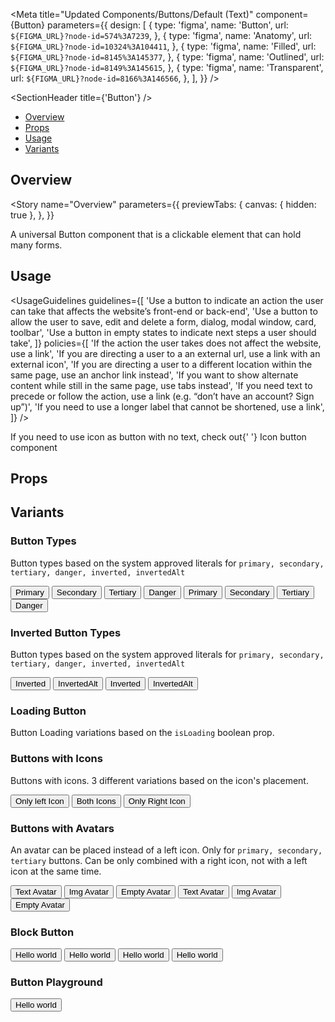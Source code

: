 

<Meta
  title="Updated Components/Buttons/Default (Text)"
  component={Button}
  parameters={{
    design: [
      {
        type: 'figma',
        name: 'Button',
        url: `${FIGMA_URL}?node-id=574%3A7239`,
      },
      {
        type: 'figma',
        name: 'Anatomy',
        url: `${FIGMA_URL}?node-id=10324%3A104411`,
      },
      {
        type: 'figma',
        name: 'Filled',
        url: `${FIGMA_URL}?node-id=8145%3A145377`,
      },
      {
        type: 'figma',
        name: 'Outlined',
        url: `${FIGMA_URL}?node-id=8149%3A145615`,
      },
      {
        type: 'figma',
        name: 'Transparent',
        url: `${FIGMA_URL}?node-id=8166%3A146566`,
      },
    ],
  }}
/>

<SectionHeader title={'Button'} />

- [Overview](#overview)
- [Props](#props)
- [Usage](#usage)
- [Variants](#variants)

## Overview

<Story
  name="Overview"
  parameters={{
    previewTabs: {
      canvas: { hidden: true },
    },
  }}
>
  <Overview>
    A universal Button component that is a clickable element that can hold many forms.
  </Overview>
</Story>

## Usage

<UsageGuidelines
  guidelines={[
    'Use a button to indicate an action the user can take that affects the website’s front-end or back-end',
    'Use a button to allow the user to save, edit and delete a form, dialog, modal window, card, toolbar',
    'Use a button in empty states to indicate next steps a user should take',
  ]}
  policies={[
    'If the action the user takes does not affect the website, use a link',
    'If you are directing a user to a an external url, use a link with an external icon',
    'If you are directing a user to a different location within the same page, use an anchor link instead',
    'If you want to show alternate content while still in the same page, use tabs instead',
    'If you need text to precede or follow the action, use a link (e.g. “don’t have an account? Sign up”)',
    'If you need to use a longer label that cannot be shortened, use a link',
  ]}
/>

<Tip>
  If you need to use icon as button with no text, check out{' '}
  <LinkTo kind="/Original Components/Button/IconButton">Icon button</LinkTo> component
</Tip>

## Props

<Props of={Button} />

## Variants

### Button Types

Button types based on the system approved literals for `primary, secondary, tertiary, danger, inverted, invertedAlt`

<Preview>
  <Story name="Button Types">
    <Stack>
      <Button type="primary">Primary</Button>
      <Button type="secondary">Secondary</Button>
      <Button type="tertiary">Tertiary</Button>
      <Button type="danger">Danger</Button>
    </Stack>
    <Stack>
      <Button type="primary" isDisabled>
        Primary
      </Button>
      <Button type="secondary" isDisabled>
        Secondary
      </Button>
      <Button type="tertiary" isDisabled>
        Tertiary
      </Button>
      <Button type="danger" isDisabled>
        Danger
      </Button>
    </Stack>
  </Story>
</Preview>

### Inverted Button Types

Button types based on the system approved literals for `primary, secondary, tertiary, danger, inverted, invertedAlt`

<Preview isInverted>
  <Story name="Inverted Button Types">
    <Stack>
      <Button type="inverted">Inverted</Button>
      <Button type="invertedAlt">InvertedAlt</Button>
    </Stack>
    <Stack>
      <Button type="inverted" isDisabled>
        Inverted
      </Button>
      <Button type="invertedAlt" isDisabled>
        InvertedAlt
      </Button>
    </Stack>
  </Story>
</Preview>

### Loading Button

Button Loading variations based on the `isLoading` boolean prop.

<Preview>
  <Story name="Loading Button">
    <LoadingButtonShowcase />
  </Story>
</Preview>

### Buttons with Icons

Buttons with icons. 3 different variations based on the icon's placement.

<Preview>
  <Story name="Buttons with Icons" parameters={{ decorators: [withKnobs] }}>
    <Stack>
      <Button
        iconLeftName={getIconSelectorKnob('iconLeftName')}
        type={select(
          'type',
          ['primary', 'secondary', 'tertiary', 'danger', 'inverted', 'invertedAlt'],
          'primary'
        )}
      >
        Only left Icon
      </Button>
      <Button
        iconLeftName={getIconSelectorKnob('iconLeftName')}
        iconRightName={getIconSelectorKnob('iconRightName')}
        type={select(
          'type',
          ['primary', 'secondary', 'tertiary', 'danger', 'inverted', 'invertedAlt'],
          'primary'
        )}
      >
        Both Icons
      </Button>
      <Button
        iconRightName={getIconSelectorKnob('iconRightName')}
        type={select(
          'type',
          ['primary', 'secondary', 'tertiary', 'danger', 'inverted', 'invertedAlt'],
          'primary'
        )}
      >
        Only Right Icon
      </Button>
    </Stack>
  </Story>
</Preview>

### Buttons with Avatars

An avatar can be placed instead of a left icon. Only for `primary, secondary, tertiary` buttons.
Can be only combined with a right icon, not with a left icon at the same time.

<Preview>
  <Story name="Buttons with Avatars" parameters={{ decorators: [withKnobs] }}>
    <Stack>
      <Button
        avatar={{ label: 'PR' }}
        type={select('type', ['primary', 'secondary', 'tertiary'], 'primary')}
      >
        Text Avatar
      </Button>
      <Button
        avatar={{ src: 'https://mui.com/static/images/avatar/1.jpg' }}
        type={select('type', ['primary', 'secondary', 'tertiary'], 'primary')}
      >
        Img Avatar
      </Button>
      <Button avatar={{}} type={select('type', ['primary', 'secondary', 'tertiary'], 'primary')}>
        Empty Avatar
      </Button>
    </Stack>
    <Stack>
      <Button
        avatar={{ label: 'PR' }}
        iconRightName={getIconSelectorKnob('iconRightName')}
        type={select('type', ['primary', 'secondary', 'tertiary'], 'primary')}
      >
        Text Avatar
      </Button>
      <Button
        avatar={{ src: 'https://mui.com/static/images/avatar/1.jpg' }}
        iconRightName={getIconSelectorKnob('iconRightName')}
        type={select('type', ['primary', 'secondary', 'tertiary'], 'primary')}
      >
        Img Avatar
      </Button>
      <Button
        avatar={{}}
        iconRightName={getIconSelectorKnob('iconRightName')}
        type={select('type', ['primary', 'secondary', 'tertiary'], 'primary')}
      >
        Empty Avatar
      </Button>
    </Stack>
  </Story>
</Preview>

### Block Button

<Preview>
  <Story name="Block Button" parameters={{ decorators: [withKnobs] }}>
    <Stack isVertical>
      <Button
        isBlock
        type={select(
          'type',
          ['primary', 'secondary', 'tertiary', 'danger', 'inverted', 'invertedAlt'],
          'primary'
        )}
      >
        Hello world
      </Button>
      <Button
        isBlock
        iconLeftName={getIconSelectorKnob('iconLeftName')}
        iconRightName={getIconSelectorKnob('iconRightName')}
        type={select(
          'type',
          ['primary', 'secondary', 'tertiary', 'danger', 'inverted', 'invertedAlt'],
          'primary'
        )}
      >
        Hello world
      </Button>
      <Button
        isBlock
        isLoading
        type={select(
          'type',
          ['primary', 'secondary', 'tertiary', 'danger', 'inverted', 'invertedAlt'],
          'primary'
        )}
      >
        Hello world
      </Button>
      <Button
        isBlock
        isDisabled
        type={select(
          'type',
          ['primary', 'secondary', 'tertiary', 'danger', 'inverted', 'invertedAlt'],
          'primary'
        )}
      >
        Hello world
      </Button>
    </Stack>
  </Story>
</Preview>

### Button Playground

<Preview>
  <Story name="Button Playground" parameters={{ decorators: [withKnobs] }}>
    <Stack isVertical>
      <Button
        isBlock
        type={select(
          'type',
          ['primary', 'secondary', 'tertiary', 'danger', 'inverted', 'invertedAlt'],
          'primary'
        )}
        iconLeftName={getIconSelectorKnob('iconLeftName')}
        iconRightName={getIconSelectorKnob('iconRightName')}
        isLoading={boolean('isLoading', false)}
        isDisabled={boolean('isDisabled', false)}
        isBlock={boolean('isBlock', false)}
      >
        Hello world
      </Button>
    </Stack>
  </Story>
</Preview>
